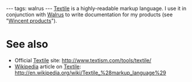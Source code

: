 ---
tags: walrus
---
[[Textile]] is a highly-readable markup language. I use it in conjunction with [[Walrus]] to write documentation for my products (see "[[Wincent products]]").

= See also =

* Official [[Textile]] site: http://www.textism.com/tools/textile/
* [[Wikipedia]] article on [[Textile]]: http://en.wikipedia.org/wiki/Textile_%28markup_language%29
